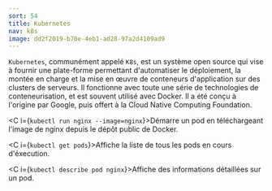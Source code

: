 ```yaml
---
sort: 54
title: Kubernetes
nav: k8s
image: dd2f2019-b70e-4eb1-ad28-97a2d4109ad9
---
```


`Kubernetes`, communément appelé `K8s`, est un système open source qui vise à fournir une plate-forme permettant d'automatiser le déploiement, la montée en charge et la mise en œuvre de conteneurs d'application sur des clusters de serveurs. Il fonctionne avec toute une série de technologies de conteneurisation, et est souvent utilisé avec Docker. Il a été conçu à l'origine par Google, puis offert à la Cloud Native Computing Foundation.

<C i={`kubectl run nginx --image=nginx`}>Démarre un pod en téléchargeant l'image de nginx depuis le dépôt public de Docker.</C>

<C i={`kubectl get pods`}>Affiche la liste de tous les pods en cours d'éxecution.</C>

<C i={`kubectl describe pod nginx`}>Affiche des informations détaillées sur un pod.</C>


